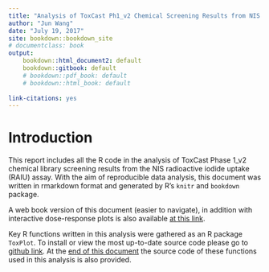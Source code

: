 ```yaml
---
title: "Analysis of ToxCast Ph1_v2 Chemical Screening Results from NIS RAIU bioassay in R"
author: "Jun Wang"
date: "July 19, 2017"
site: bookdown::bookdown_site
# documentclass: book
output: 
    bookdown::html_document2: default
    bookdown::gitbook: default
    # bookdown::pdf_book: default
    # bookdown::html_book: default
    
link-citations: yes
---
```


# Introduction
This report includes all the R code in the analysis of ToxCast Phase 1_v2 chemical library screening results from the NIS radioactive iodide uptake (RAIU) assay. With the aim of reproducible data analysis, this document was written in rmarkdown format and generated by R's `knitr` and `bookdown` package. 

A web book version of this document (easier to navigate), in addition with interactive dose-response plots is also available [at this link](https://njekin.github.io/NIS-RAIU-assay-ToxCast-Phase1_v2-screening-analysis/index.html).  


Key R functions written in this analysis were gathered as an R package `ToxPlot`. To install or view the most up-to-date source code please go to [github link](https://github.com/njekin/ToxPlot-R-Package). At the [end of this document](#source) the source code of these functions used in this analysis is also provided.
  
